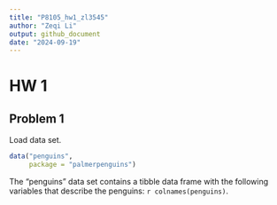 ```yaml
---
title: "P8105_hw1_zl3545"
author: "Zeqi Li"
output: github_document
date: "2024-09-19"
---
```


# HW 1
## Problem 1

Load data set.
```r
data("penguins",
     package = "palmerpenguins")
```

The "penguins" data set contains a tibble data frame with the following
variables that describe the penguins: `r colnames(penguins)`.
